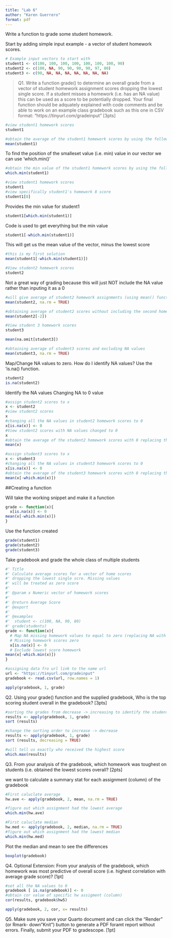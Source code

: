 ```yaml
---
title: "Lab 6"
author: "Karen Guerrero"
format: pdf
---
```

 
Write a function to grade some student homework.

Start by adding simple input example - a vector of student homework scores.

```r
# Example input vectors to start with
student1 <- c(100, 100, 100, 100, 100, 100, 100, 90)
student2 <- c(100, NA, 90, 90, 90, 90, 97, 80)
student3 <- c(90, NA, NA, NA, NA, NA, NA, NA)
```

> Q1. Write a function grade() to determine an overall grade from a vector of student homework assignment scores dropping the lowest single score. If a student misses a homework (i.e. has an NA value) this can be used as a score to be potentially dropped. Your final function should be adquately explained with code comments and be able to work on an example class gradebook such as this one in CSV format: “https://tinyurl.com/gradeinput” [3pts]


```r
#view student1 homework scores
student1
```

```r
#obtain the average of the student1 homework scores by using the following function: 'mean()' 
mean(student1)
```

To find the position of the smalleset value (i.e. min) value in our vector we can use 'which.min()'

```r
#obtain the min value of the student1 homework scores by using the following function: 'which.min()' 
which.min(student1)
```

```r
#view student1 homework scores
student1
#view specifically student1's homework 8 score
student1[8]
```


Provides the min value for student1
```r
student1[which.min(student1)]
```

Code is used to get everything but the min value 
```r
student1[-which.min(student1)]
```


This will get us the mean value of the vector, minus the lowest score
```r
#this is my first solution
mean(student1[-which.min(student1)])
```

```r
#View student2 homework scores
student2
```

Not a great way of grading because this will just NOT include the NA value rather than inputing it as a 0
```r
#will give average of student2 homework assignments (using mean() function) and will exclude NA values (including na.rm = TRUE in the function)
mean(student2, na.rm = TRUE)
```


```r
#obtaining average of student2 scores without including the second homework assignment score
mean(student2[-2])
```

```r
#View student 3 homework scores
student3
```

```r
mean(na.omit[student3])
```


```r
#obtaining average of student3 scores and excluding NA values
mean(student3, na.rm = TRUE)
```

Map/Change NA values to zero.
How do I identify NA values?
Use the 'is.na() function. 
```r
student2
is.na(student2)
```

Identify the NA values
Changing NA to 0 value
```r
#assign student2 scores to x
x <- student2
#view student2 scores
x
#changing all the NA values in student2 homework scores to 0
x[is.na(x)] <- 0
#View student2 scores with NA values changed to 0
x
#obtain the average of the student2 homework scores with 0 replacing the NA values
mean(x)
```

```r
#assign student3 scores to x
x <- student3
#changing all the NA values in student3 homework scores to 0
x[is.na(x)] <- 0
#obtain the average of the student3 homework scores with 0 replacing the NA values, minus the lowest score
mean(x[-which.min(x)])
```

##Creating a function

Will take the working snippet and make it a function
```r
grade <- function(x){
  x[is.na(x)] <- 0
mean(x[-which.min(x)])
}
```

Use the function created
```r
grade(student1)
grade(student2)
grade(student3)
```

Take gradebook and grade the whole class of multiple students

```r
#' Title
#' Calculate average scores for a vector of home scores
#' dropping the lowest single scre. Missing values
#' will be treated as zero score
#' 
#' @param x Numeric vector of homework scores
#'
#' @return Average Score
#' @export
#'
#' @examples
#'  student <- c(100, NA, 90, 80)
#' grade(students)
grade <- function(x){
  # Map NA missing homework values to equal to zero (replacing NA with 0)
  # Missing homework scores zero
  x[is.na(x)] <- 0
  # Exclude lowest score homework
mean(x[-which.min(x)])
}
```

```r
#assigning data fro url link to the name url
url <- "https://tinyurl.com/gradeinput"
gradebook <- read.csv(url, row.names = 1)
```

```r
apply(gradebook, 1, grade)
```


Q2. Using your grade() function and the supplied gradebook, Who is the top scoring student overall in the gradebook? [3pts]

```r
#sorting the grades from decrease -> increasing to identify the student with the highest grade
results <- apply(gradebook, 1, grade)
sort (results)
```

```r
#change the sorting order to increase -> decrease
results <- apply(gradebook, 1, grade)
sort (results, decreasing = TRUE)
```


```r
#will tell us exactly who received the highest score
which.max(results)
```


Q3. From your analysis of the gradebook, which homework was toughest on students (i.e. obtained the lowest scores overall? [2pts]

we want to calculate a summary stat for each assignment (column) of the gradebook
```r
#First caluclate average
hw.ave <- apply(gradebook, 2, mean, na.rm = TRUE)

#figure out which assignment had the lowest average
which.min(hw.ave)


```

```r
#First caluclate median
hw.med <- apply(gradebook, 2, median, na.rm = TRUE)
#figure out which assignment had the lowest median
which.min(hw.med)
```

Plot the median and mean to see the differences
```r
boxplot(gradebook)
```

Q4. Optional Extension: From your analysis of the gradebook, which homework was most predictive of overall score (i.e. highest correlation with average grade score)? [1pt]

```r
#set all the NA values to 0
gradebook [ is.na(gradebook)] <- 0
#obtain cor value of specific hw assigment (column)
cor(results, gradebook$hw5)
```

```r
apply(gradebook, 2, cor, x= results)
```



Q5. Make sure you save your Quarto document and can click the “Render” (or Rmark- down”Knit”) button to generate a PDF foramt report without errors. Finally, submit your PDF to gradescope. [1pt]

